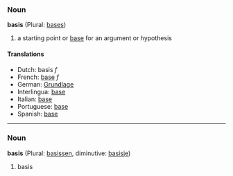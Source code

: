 ===Noun===
'''basis''' (Plural: [[bases]])
# a starting point or [[base]] for an argument or hypothesis

==== Translations ====
*Dutch: basis ''f''
*French: [[base]] ''f''
*German: [[Grundlage]] 
*Interlingua: [[base]] 
*Italian: [[base]] 
*Portuguese: [[base]] 
*Spanish: [[base]]

----
===Noun===
'''basis''' (Plural: [[basissen]], diminutive: [[basisje]])

# basis